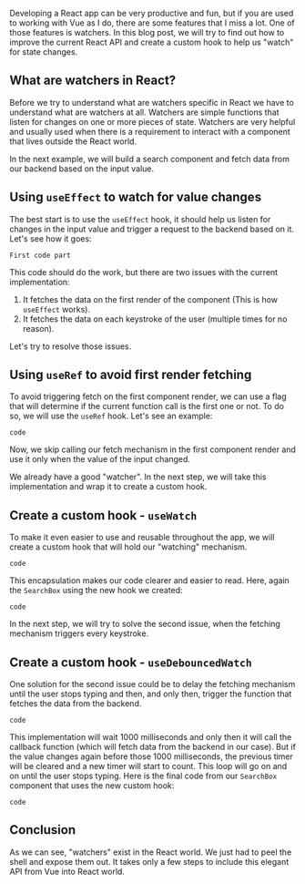 Developing a React app can be very productive and fun, but if you are used to working with Vue as I do, there are some features that I miss a lot. One of those features is watchers. In this blog post, we will try to find out how to improve the current React API and create a custom hook to help us "watch" for state changes.

## What are watchers in React?

Before we try to understand what are watchers specific in React we have to understand what are watchers at all. Watchers are simple functions that listen for changes on one or more pieces of state. Watchers are very helpful and usually used when there is a requirement to interact with a component that lives outside the React world.

In the next example, we will build a search component and fetch data from our backend based on the input value.

## Using `useEffect` to watch for value changes

The best start is to use the `useEffect` hook, it should help us listen for changes in the input value and trigger a request to the backend based on it. Let's see how it goes:

```
First code part
```

This code should do the work, but there are two issues with the current implementation:
1. It fetches the data on the first render of the component (This is how `useEffect` works).
2. It fetches the data on each keystroke of the user (multiple times for no reason).

Let's try to resolve those issues.

## Using `useRef` to avoid first render fetching

To avoid triggering fetch on the first component render, we can use a flag that will determine if the current function call is the first one or not. To do so, we will use the `useRef` hook. Let's see an example:

```
code
```

Now, we skip calling our fetch mechanism in the first component render and use it only when the value of the input changed.

We already have a good "watcher". In the next step, we will take this implementation and wrap it to create a custom hook.

## Create a custom hook - `useWatch`

To make it even easier to use and reusable throughout the app, we will create a custom hook that will hold our "watching" mechanism.

```
code
```

This encapsulation makes our code clearer and easier to read. Here, again the `SearchBox` using the new hook we created:

```
code
```

In the next step, we will try to solve the second issue, when the fetching mechanism triggers every keystroke.

## Create a custom hook - `useDebouncedWatch`

One solution for the second issue could be to delay the fetching mechanism until the user stops typing and then, and only then, trigger the function that fetches the data from the backend.

```
code
```

This implementation will wait 1000 milliseconds and only then it will call the callback function (which will fetch data from the backend in our case). But if the value changes again before those 1000 milliseconds, the previous timer will be cleared and a new timer will start to count. This loop will go on and on until the user stops typing. Here is the final code from our `SearchBox` component that uses the new custom hook:

```
code
```

## Conclusion

As we can see, "watchers" exist in the React world. We just had to peel the shell and expose them out. It takes only a few steps to include this elegant API from Vue into React world.
